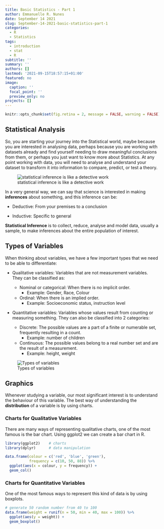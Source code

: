 ```yaml
---
title: Basic Statistics - Part 1
author: Emmanuelle R. Nunes
date: September 14 2021
slug: September-14-2021-basic-statistics-part-1
categories: 
  - R
  - Statistics
tags: 
  - introduction
  - stat
  - R
subtitle: ''
summary: ''
authors: []
lastmod: '2021-09-15T18:57:15+01:00'
featured: no
image:
  caption: ''
  focal_point: ''
  preview_only: no
projects: []
---
```

 
```r
knitr::opts_chunk$set(fig.retina = 2, message = FALSE, warning = FALSE)
```
 
## Statistical Analysis

So, you are starting your journey into the Statistical world, maybe because you are interested in analysing data, perhaps because you are working with datasets already and find yourself needing to draw meaningful conclusions from them, or perhaps you just want to know more about Statistics. At any point working with data, you will need to analyse and understand your dataset to transform it into information to compare, predict, or test a theory.


![statistical inference is like a detective work](https://us.123rf.com/450wm/belchonock/belchonock2103/belchonock210326388/166366806-male-detective-with-smoking-pipe-looking-through-magnifying-glass-on-beige-background.jpg?ver=6)


In a very general way, we can say that science is interested in making **inferences** about something, and this inference can be:

*	Deductive: From your premises to a conclusion 

*	Inductive: Specific to general

**Statistical Inference** is to collect, reduce, analyse and model data, usually a sample, to make inferences about the entire population of interest.

## Types of Variables

When thinking about variables, we have a few important types that we need to be able to differentiate:

* Qualitative variables: Variables that are not measurement variables. They can be classified as:

  * Nominal or categorical: When there is no implicit order. 
    * Example: Gender, Race, Colour
  * Ordinal: When there is an implied order. 
    * Example: Socioeconomic status, instruction level

* Quantitative variables: Variables whose values result from counting or measuring something. They can also be classified into 2 categories:

  * Discrete: The possible values are a part of a finite or numerable set, frequently resulting in a count. 
    * Example: number of children
  * Continuous: The possible values belong to a real number set and are the result of a measurement. 
    * Example: height, weight

![Types of variables](https://statsandr.com/blog/variable-types_files/variable-types-and-examples.png)

## Graphics

Whenever studying a variable, our most significant interest is to understand the behaviour of this variable. The best way of understanding the **distribution** of a variable is by using charts.

### Charts for Qualitative Variables

There are many ways of representing qualitative charts, one of the most famous is the bar chart. Using ggplot2 we can create a bar chart in R. 
 
```r
library(ggplot2)    # charts
library(dplyr)      # data manipulation

data.frame(colour = c('red', 'blue', 'green'),
           frequency = c(10, 50, 88)) %>%
  ggplot(aes(x = colour, y = frequency)) +
  geom_col()
```

### Charts for Quantitative Variables

One of the most famous ways to represent this kind of data is by using boxplots.

```r
# generate 50 random number from 40 to 100
data.frame(weight = runif(n = 50, min = 40, max = 100)) %>% 
  ggplot(aes(y = weight)) +
  geom_boxplot()
```
